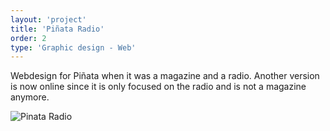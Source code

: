 ```yaml
---
layout: 'project'
title: 'Piñata Radio'
order: 2
type: 'Graphic design - Web'
---
```


Webdesign for Piñata when it was a magazine and a radio. Another version is now online since it is only focused on the radio and is not a magazine anymore.

![Pinata Radio](/img/pinata/pinata-01.jpg)